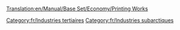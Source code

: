 [[Translation:en/Manual/Base Set/Economy/Printing Works]]

{{fr/Industries|image=Printworks.png
|nom=Imprimerie
|climats=[[fr/Manual/Climat#Subarctique|Subarctique]].
|accepte=[[fr/Manual/Base Set/Economy/Papier|Papier]]
|produit=[[fr/Manual/Base Set/Economy/Marchandises|Marchandises]]
|notes=Absent sous les autres [[fr/Manual/Climat|climats]].
}}
[[Category:fr/Industries tertiaires]]
[[Category:fr/Industries subarctiques]]